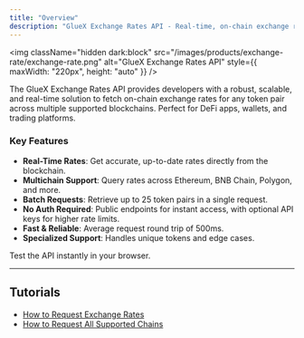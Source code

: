 ```yaml
---
title: "Overview"
description: "GlueX Exchange Rates API - Real-time, on-chain exchange rates across multiple blockchains."
---
```


<img
  className="hidden dark:block"
  src="/images/products/exchange-rate/exchange-rate.png"
  alt="GlueX Exchange Rates API"
  style={{ maxWidth: "220px", height: "auto" }}
/>

The GlueX Exchange Rates API provides developers with a robust, scalable, and real-time solution to fetch on-chain exchange rates for any token pair across multiple supported blockchains. Perfect for DeFi apps, wallets, and trading platforms.

### Key Features

- **Real-Time Rates**: Get accurate, up-to-date rates directly from the blockchain.
- **Multichain Support**: Query rates across Ethereum, BNB Chain, Polygon, and more.
- **Batch Requests**: Retrieve up to 25 token pairs in a single request.
- **No Auth Required**: Public endpoints for instant access, with optional API keys for higher rate limits.
- **Fast & Reliable**: Average request round trip of 500ms.
- **Specialized Support**: Handles unique tokens and edge cases.

<CardGroup cols={1}>
  <Card
    title="Try Out Now"
    icon="play"
    href="/api-reference/exchange-rate-api/post-price"
  >
    Test the API instantly in your browser.
  </Card>
</CardGroup>

---

## Tutorials

- [How to Request Exchange Rates](/guides/exchange-rate/how-to-request-exchange-rates)
- [How to Request All Supported Chains](/guides/exchange-rate/how-to-request-all-supported-chains)
